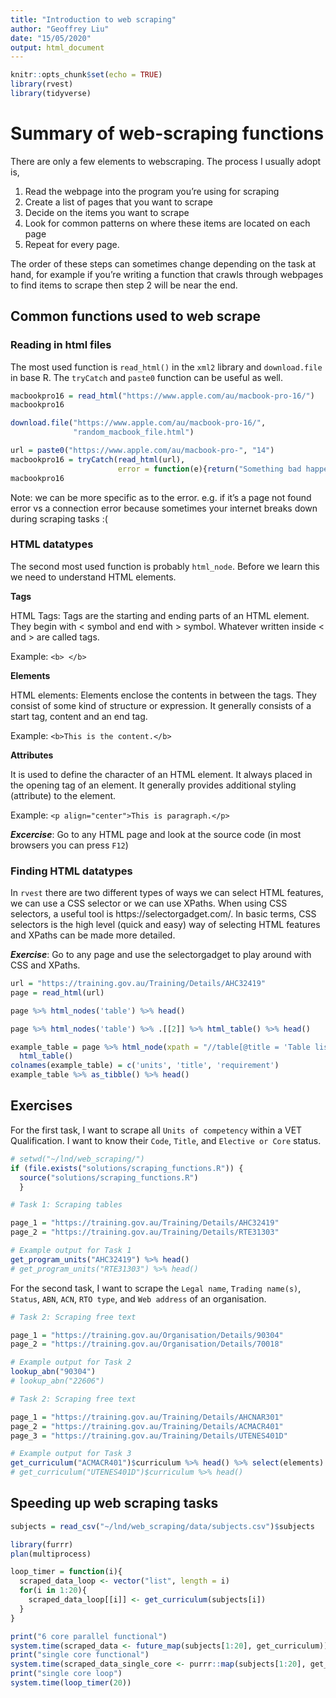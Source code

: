 ```yaml
---
title: "Introduction to web scraping"
author: "Geoffrey Liu"
date: "15/05/2020"
output: html_document
---
```

<style type="text/css">
.main-container {
  max-width: 1800px;
  margin-left: auto;
  margin-right: auto;
}
</style>
```r
knitr::opts_chunk$set(echo = TRUE)
library(rvest)
library(tidyverse)
```

# Summary of web-scraping functions

There are only a few elements to webscraping. The process I usually adopt is,

1. Read the webpage into the program you're using for scraping
2. Create a list of pages that you want to scrape
3. Decide on the items you want to scrape
4. Look for common patterns on where these items are located on each page
5. Repeat for every page.


The order of these steps can sometimes change depending on the task at hand, for example if you're writing a function that crawls through webpages to find items to scrape then step 2 will be near the end.


## Common functions used to web scrape

### Reading in html files
The most used function is ``read_html()`` in the ``xml2`` library and ``download.file`` in base R. The ``tryCatch`` and ``paste0`` function can be useful as well.

```r
macbookpro16 = read_html("https://www.apple.com/au/macbook-pro-16/")
macbookpro16

```

```r
download.file("https://www.apple.com/au/macbook-pro-16/", 
              "random_macbook_file.html")
```

```r
url = paste0("https://www.apple.com/au/macbook-pro-", "14")
macbookpro16 = tryCatch(read_html(url), 
                        error = function(e){return("Something bad happened but we don't know what")})
macbookpro16
```

Note: we can be more specific as to the error. e.g. if it's a page not found error vs a connection error because sometimes your internet breaks down during scraping tasks :(

### HTML datatypes

The second most used function is probably ``html_node``. Before we learn this we need to understand HTML elements. 

**Tags**

HTML Tags: Tags are the starting and ending parts of an HTML element. They begin with < symbol and end with > symbol. Whatever written inside < and > are called tags.

Example: ``<b> </b>``

**Elements**

HTML elements: Elements enclose the contents in between the tags. They consist of some kind of structure or expression. It generally consists of a start tag, content and an end tag.

Example: ``<b>This is the content.</b>``

**Attributes**

 It is used to define the character of an HTML element. It always placed in the opening tag of an element. It generally provides additional styling (attribute) to the element.
 
Example: ``<p align="center">This is paragraph.</p>``

**_Excercise_**: Go to any HTML page and look at the source code (in most browsers you can press ``F12``)

### Finding HTML datatypes

In ``rvest`` there are two different types of ways we can select HTML features, we can use a CSS selector or we can use XPaths. When using CSS selectors, a useful tool is https://selectorgadget.com/. In basic terms, CSS selectors is the high level (quick and easy) way of selecting HTML features and XPaths can be made more detailed.

**_Exercise_**: Go to any page and use the selectorgadget to play around with CSS and XPaths.

```r

url = "https://training.gov.au/Training/Details/AHC32419"
page = read_html(url)

page %>% html_nodes('table') %>% head()

page %>% html_nodes('table') %>% .[[2]] %>% html_table() %>% head()

example_table = page %>% html_node(xpath = "//table[@title = 'Table listing Units of Competency']") %>% 
  html_table()
colnames(example_table) = c('units', 'title', 'requirement')
example_table %>% as_tibble() %>% head()
```

## Exercises
For the first task, I want to scrape all ``Units of competency`` within a VET Qualification. I want to know their ``Code``, ``Title``, and ``Elective or Core`` status.

```r
# setwd("~/lnd/web_scraping/")
if (file.exists("solutions/scraping_functions.R")) {
  source("solutions/scraping_functions.R")
  }
```

```r
# Task 1: Scraping tables

page_1 = "https://training.gov.au/Training/Details/AHC32419"
page_2 = "https://training.gov.au/Training/Details/RTE31303"
```

```r
# Example output for Task 1
get_program_units("AHC32419") %>% head()
# get_program_units("RTE31303") %>% head()
``` 


For the second task, I want to scrape the ``Legal name``, ``Trading name(s)``, ``Status``, ``ABN``, ``ACN``, ``RTO type``, and ``Web address`` of an organisation.

```r
# Task 2: Scraping free text

page_1 = "https://training.gov.au/Organisation/Details/90304"
page_2 = "https://training.gov.au/Organisation/Details/70018"
```

```r
# Example output for Task 2
lookup_abn("90304") 
# lookup_abn("22606")
```


```r
# Task 2: Scraping free text

page_1 = "https://training.gov.au/Training/Details/AHCNAR301"
page_2 = "https://training.gov.au/Training/Details/ACMACR401"
page_3 = "https://training.gov.au/Training/Details/UTENES401D"
```


```r
# Example output for Task 3
get_curriculum("ACMACR401")$curriculum %>% head() %>% select(elements)
# get_curriculum("UTENES401D")$curriculum %>% head()
```


## Speeding up web scraping tasks

```r
subjects = read_csv("~/lnd/web_scraping/data/subjects.csv")$subjects

library(furrr)
plan(multiprocess)

loop_timer = function(i){
  scraped_data_loop <- vector("list", length = i)
  for(i in 1:20){
    scraped_data_loop[[i]] <- get_curriculum(subjects[i])
  }
}

print("6 core parallel functional")
system.time(scraped_data <- future_map(subjects[1:20], get_curriculum))
print("single core functional")
system.time(scraped_data_single_core <- purrr::map(subjects[1:20], get_curriculum))
print("single core loop")
system.time(loop_timer(20))
```